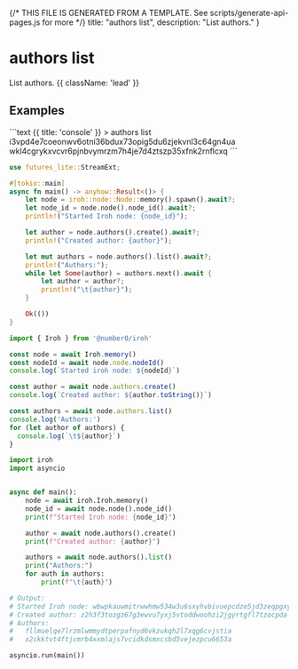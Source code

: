 {/* THIS FILE IS GENERATED FROM A TEMPLATE. See scripts/generate-api-pages.js for more */}
    title: "authors list",
    description: "List authors."
}

<div className='not-prose mb-5'>
    <Breadcrumbs pages={[
        { name: 'API', href: '/docs/api', current: false },
        { name: 'authors list', href: '/docs/api/authors-list', current: true },
    ]} />
</div>

# authors list

List authors. {{ className: 'lead' }}



## Examples

<CodeGroup title="authors list">
```text {{ title: 'console' }}
> authors list
i3vpd4e7coeonwv6otni36bdux73opig5du6zjekvnl3c64gn4ua
wkl4cgrykxvcvr6pjnbvymrzm7h4je7d4ztszp35xfnk2rnflcxq
```

```rust {{ title: 'rust' }}
use futures_lite::StreamExt;

#[tokio::main]
async fn main() -> anyhow::Result<()> {
    let node = iroh::node::Node::memory().spawn().await?;
    let node_id = node.node().node_id().await?;
    println!("Started Iroh node: {node_id}");

    let author = node.authors().create().await?;
    println!("Created author: {author}");

    let mut authors = node.authors().list().await?;
    println!("Authors:");
    while let Some(author) = authors.next().await {
        let author = author?;
        println!("\t{author}");
    }

    Ok(())
}

```


```js {{ title: 'nodejs' }}
import { Iroh } from '@number0/iroh'

const node = await Iroh.memory()
const nodeId = await node.node.nodeId()
console.log(`Started iroh node: ${nodeId}`)

const author = await node.authors.create()
console.log(`Created author: ${author.toString()}`)

const authors = await node.authors.list()
console.log('Authors:')
for (let author of authors) {
  console.log(`\t${author}`)
}

```


```python {{ title: 'python' }}
import iroh
import asyncio


async def main():
    node = await iroh.Iroh.memory()
    node_id = await node.node().node_id()
    print(f"Started Iroh node: {node_id}")

    author = await node.authors().create()
    print(f"Created author: {author}")

    authors = await node.authors().list()
    print("Authors:")
    for auth in authors:
        print(f"\t{auth}")

# Output:
# Started Iroh node: wbwpkauwmitrwwhmw534w3u6sxyhvbivuepcdze5jd3zeqpgxyfa
# Created author: z2h3f3tozgz67g3ewvu7yxj5vtoddwoohzi2jgyrtgfl7tzocpda
# Authors:
#	fllmuelqe7lrzmlwmmydtperpafnyd6vkzukqh2l7xqg6cvjstia
#	x2ckktvt4ftjcmrb4xxmlajs7vcidkdsmxcsbd5vejezpcu6653a

asyncio.run(main())

```


</CodeGroup>
